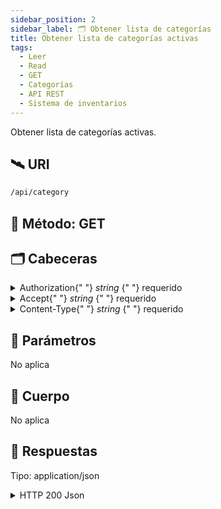 ```yaml
---
sidebar_position: 2
sidebar_label: 🗂️ Obtener lista de categorías
title: Obtener lista de categorías activas
tags:
  - Leer
  - Read
  - GET
  - Categorías
  - API REST
  - Sistema de inventarios
---
```



Obtener lista de categorías activas.

## 🛰 URI

```bash
/api/category
```

## 🚦 Método: <SpanBlue>GET</SpanBlue>

## 🗂 Cabeceras

<details>
  <summary>
    Authorization{" "}
    <SpanYellow>
      <em>string</em>
    </SpanYellow>{" "}
    <SpanRed>requerido</SpanRed>
  </summary>
  Estamos usando el tipo de autorización Bearer: <SpanGreen>Bearer [Token]</SpanGreen>
</details>

<details>
  <summary>
    Accept{" "}
    <SpanYellow>
      <em>string</em>
    </SpanYellow>{" "}
    <SpanRed>requerido</SpanRed>
  </summary>
  Estamos usando json: <SpanGreen>application/json</SpanGreen>
</details>

<details>
  <summary>
    Content-Type{" "}
    <SpanYellow>
      <em>string</em>
    </SpanYellow>{" "}
    <SpanRed>requerido</SpanRed>
  </summary>
  Estamos usando json: <SpanGreen>application/json</SpanGreen>
</details>

## 📌 Parámetros

<SpanRed>No aplica</SpanRed>

## 🛫 Cuerpo

<SpanRed>No aplica</SpanRed>

## 📨 Respuestas

Tipo: <SpanGreen>application/json</SpanGreen>

<details>
  <summary>
    <SpanGreen>HTTP 200 Json</SpanGreen>
  </summary>

Lista de categorías activas.

```json title="200 HTTP/1.1"
{
    "code": 200,
    "data": [
        {
            "id": 1,
            "description": "none"
        },
        {
            "id": 2,
            "description": "Categoría"
        }
    ]
}
```

</details>
